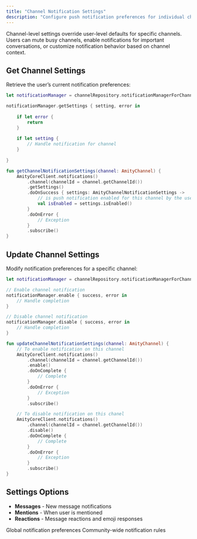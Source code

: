```yaml
---
title: "Channel Notification Settings"
description: "Configure push notification preferences for individual channels and conversations"
---
```




Channel-level settings override user-level defaults for specific channels. Users can mute busy channels, enable notifications for important conversations, or customize notification behavior based on channel context.

## Get Channel Settings
Retrieve the user’s current notification preferences:
<CodeGroup>

```swift iOS
let notificationManager = channelRepository.notificationManagerForChannel(withId: "<channel-id>")

notificationManager.getSettings { setting, error in
    
    if let error {
        return
    }
    
    if let setting {
        // Handle notification for channel
    }
    
}
```

```kotlin Android
fun getChannelNotificationSettings(channel: AmityChannel) {
    AmityCoreClient.notifications()
        .channel(channelId = channel.getChannelId())
        .getSettings()
        .doOnSuccess { settings: AmityChannelNotificationSettings ->
            // is push notification enabled for this channel by the user
            val isEnabled = settings.isEnabled()
        }
        .doOnError {
            // Exception
        }
        .subscribe()
}
```
</CodeGroup>

## Update Channel Settings
Modify notification preferences for a specific channel:
<CodeGroup>

```swift iOS
let notificationManager = channelRepository.notificationManagerForChannel(withId: "<channel-id>")

// Enable channel notification
notificationManager.enable { success, error in
    // Handle completion
}

// Disable channel notification
notificationManager.disable { success, error in
    // Handle completion
}
```

```kotlin Android
fun updateChannelNotificationSettings(channel: AmityChannel) {
    // To enable notification on this channel
    AmityCoreClient.notifications()
        .channel(channelId = channel.getChannelId())
        .enable()
        .doOnComplete {
            // Complete
        }
        .doOnError {
            // Exception
        }
        .subscribe()

    // To disable notification on this chanel
    AmityCoreClient.notifications()
        .channel(channelId = channel.getChannelId())
        .disable()
        .doOnComplete {
            // Complete
        }
        .doOnError {
            // Exception
        }
        .subscribe()
}
```
</CodeGroup>


## Settings Options

- **Messages** - New message notifications
- **Mentions** - When user is mentioned
- **Reactions** - Message reactions and emoji responses

<CardGroup cols={2}>
  <Card title="User Settings" href="./user-settings">
    Global notification preferences
  </Card>
  <Card title="Community Settings" href="./community-settings">
    Community-wide notification rules
  </Card>
</CardGroup>
